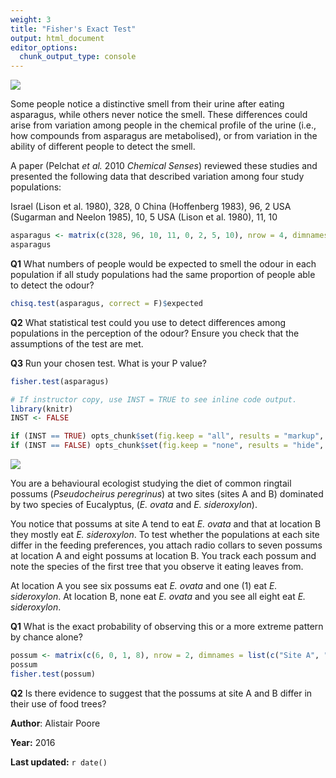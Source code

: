 ```yaml
---
weight: 3
title: "Fisher's Exact Test"
output: html_document
editor_options: 
  chunk_output_type: console
---
```


![](Fishers_exact_test_Q1_image.jpg)

Some people notice a distinctive smell from their urine after eating asparagus, while others never notice the smell. These differences could arise from variation among people in the chemical profile of the urine (i.e., how compounds from asparagus are metabolised), or from variation in the ability of different people to detect the smell.

A paper (Pelchat *et al.* 2010 *Chemical Senses*) reviewed these studies and presented the following data that described variation among four study populations:

Israel (Lison et al. 1980), 328, 0
China (Hoffenberg 1983), 96, 2
USA (Sugarman and Neelon 1985), 10, 5
USA (Lison et al. 1980), 11, 10

```r
asparagus <- matrix(c(328, 96, 10, 11, 0, 2, 5, 10), nrow = 4, dimnames = list(c("Israel", "China", "USA.1", "USA.2"), c("Can detect odour", "Cannot detect odour")))
asparagus
```

**Q1**  What numbers of people would be expected to smell the odour in each population if all study populations had the same proportion of people able to detect the odour?

```r
chisq.test(asparagus, correct = F)$expected
```

**Q2**  What statistical test could you use to detect differences among populations in the perception of the odour? Ensure you check that the assumptions of the test are met.

**Q3** Run your chosen test. What is your P value?

```r
fisher.test(asparagus)
```


```r
# If instructor copy, use INST = TRUE to see inline code output.
library(knitr)
INST <- FALSE

if (INST == TRUE) opts_chunk$set(fig.keep = "all", results = "markup", echo = TRUE)
if (INST == FALSE) opts_chunk$set(fig.keep = "none", results = "hide", echo = FALSE)
```

![](Fishers_exact_test_Q2_image.jpg)

You are a behavioural ecologist studying the diet of common ringtail possums (*Pseudocheirus peregrinus*) at two sites (sites A and B) dominated by two species of Eucalyptus, (*E. ovata* and *E. sideroxylon*).

You notice that possums at site A tend to eat  *E. ovata* and that at location B they mostly eat  *E. sideroxylon*. To test whether the populations at each site differ in the feeding preferences, you attach radio collars to seven possums at location A and eight possums at location B. You track each possum and note the species of the first tree that you observe it eating leaves from.

At location A you see six possums eat *E. ovata* and one (1) eat *E. sideroxylon*. At location B, none eat *E. ovata* and you see all eight eat *E. sideroxylon*. 


**Q1** What is the exact probability of observing this or a more extreme pattern by chance alone?

```r
possum <- matrix(c(6, 0, 1, 8), nrow = 2, dimnames = list(c("Site A", "Site B"), c("E. ovata", "E. sideroxylon")))
possum
fisher.test(possum)
```

**Q2** Is there evidence to suggest that the possums at site A and B differ in their use of food trees?



**Author**: Alistair Poore
 
**Year:** 2016

**Last updated:** `r date()`
